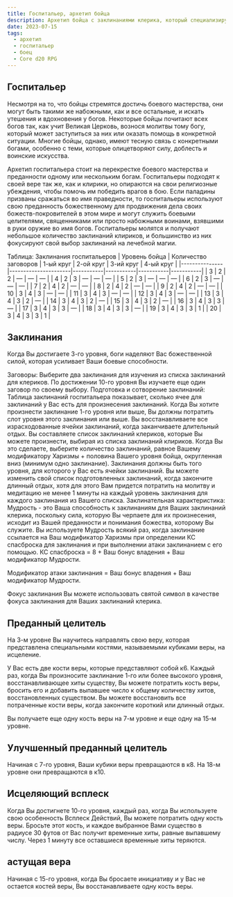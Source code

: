 ```yaml
---
title: Госпитальер, архетип бойца
description: Архетип бойца с заклинаниями клерика, который специализируется на лечении
date: 2023-07-15
tags:
  - архетип
  - госпитальер
  - боец
  - Core d20 RPG
---
```


##  Госпитальер

Несмотря на то, что бойцы стремятся достичь боевого мастерства, они могут быть такими же набожными, как и все остальные, и искать утешения и вдохновения у богов. Некоторые бойцы почитают всех богов так, как учит Великая Церковь, вознося молитвы тому богу, который может заступиться за них или оказать помощь в конкретной ситуации. Многие бойцы, однако, имеют тесную связь с конкретными богами, особенно с теми, которые олицетворяют силу, доблесть и воинские искусства.

Архетип госпитальера стоит на перекрестке боевого мастерства и преданности одному или нескольким богам. Госпитальеры подходят к своей вере так же, как и клирики, но опираются на свои религиозные убеждения, чтобы помочь им победить врагов в бою. Если паладины призваны сражаться во имя праведности, то госпитальеры используют свою преданность божественному для продвижения дела своих божеств-покровителей в этом мире и могут служить боевыми целителями, священниками или просто набожными воинами, взявшими в руки оружие во имя богов. Госпитальеры молятся и получают небольшое количество заклинаний клириков, и большинство из них фокусируют свой выбор заклинаний на лечебной магии.

Таблица: Заклинания госпитальеров
| Уровень бойца | Количество заговоров | 1-ый круг | 2-ой круг | 3-ий круг | 4-ый круг |
|---------------|----------------------|-----------|-----------|-----------|-----------|
| 3             | 2                    | 2         | —         | —         | —         |
| 4             | 2                    | 3         | —         | —         | —         |
| 5             | 2                    | 3         | —         | —         | —         |
| 6             | 2                    | 3         | —         | —         | —         |
| 7             | 2                    | 4         | 2         | —         | —         |
| 8             | 2                    | 4         | 2         | —         | —         |
| 9             | 2                    | 4         | 2         | —         | —         |
| 10            | 3                    | 4         | 3         | —         | —         |
| 11            | 3                    | 4         | 3         | —         | —         |
| 12            | 3                    | 4         | 3         | —         | —         |
| 13            | 3                    | 4         | 3         | 2         | —         |
| 14            | 3                    | 4         | 3         | 2         | —         |
| 15            | 3                    | 4         | 3         | 2         | —         |
| 16            | 3                    | 4         | 3         | 3         | —         |
| 17            | 3                    | 4         | 3         | 3         | —         |
| 18            | 3                    | 4         | 3         | 3         | —         |
| 19            | 3                    | 4         | 3         | 3         | 1         |
| 20            | 3                    | 4         | 3         | 3         | 1         |

## Заклинания
Когда Вы достигаете 3-го уровня, боги наделяют Вас божественной силой, которая усиливает Ваши боевые способности.

Заговоры: Выберите два заклинания для изучения из списка заклинаний для клериков. По достижении 10-го уровня Вы изучаете еще один заговор по своему выбору.
Подготовка и сотворение заклинаний: Таблица заклинаний госпитальера показывает, сколько ячее для заклинаний у Вас есть для произнесения заклинаний. Когда Вы хотите произнести заклинание 1-го уровня или выше, Вы должны потратить слот уровня этого заклинания или выше. Вы восстанавливаете все израсходованные ячейки заклинаний, когда заканчиваете длительный отдых. Вы составляете список заклинаний клериков, которые Вы можете произнести, выбирая из списка заклинаний клириков. Когда Вы это сделаете, выберите количество заклинаний, равное Вашему модификатору Харизмы + половина Вашего уровня бойца, округленная вниз (минимум одно заклинание). Заклинания должны быть того уровня, для которого у Вас есть ячейки заклинаний. Вы можете изменить свой список подготовленных заклинаний, когда закончите длинный отдых, хотя для этого Вам придется потратить на молитву и медитацию не менее 1 минуты на каждый уровень заклинания для каждого заклинания из Вашего списка.
Заклинательная характеристика: Мудрость - это Ваша способность к заклинаниям для Ваших заклинаний клерика, поскольку сила, которую Вы черпаете для их произнесения, исходит из Вашей преданности и понимания божества, которому Вы служите. Вы используете Мудрость всякий раз, когда заклинание ссылается на Ваш модификатор Харизмы при определении КС спасброска для заклинания и при выполнении атаки заклинанием с его помощью.
КС спасброска = 8 + Ваш бонус владения + Ваш модификатор Мудрости.

Модификатор атаки заклинания = Ваш бонус владения + Ваш модификатор Мудрости.

Фокус заклинания Вы можете использовать святой символ в качестве фокуса заклинания для Ваших заклинаний клерика.

## Преданный целитель
На 3-м уровне Вы научитесь направлять свою веру, которая представлена специальными костями, называемыми кубиками веры, на исцеление.

У Вас есть две кости веры, которые представляют собой к6. Каждый раз, когда Вы произносите заклинание 1-го или более высокого уровня, восстанавливающее хиты  существу, Вы можете потратить кость веры, бросить его и добавить выпавшее число к общему количеству хитов, восстановленных существом. Вы можете восстановить все потраченные кости веры, когда закончите короткий или длинный отдых.

Вы получаете еще одну кость веры на 7-м уровне и еще одну на 15-м уровне.

## Улучшенный преданный целитель
Начиная с 7-го уровня, Ваши кубики веры превращаются в к8. На 18-м уровне они превращаются в к10.

## Исцеляющий всплеск
Когда Вы достигнете 10-го уровня, каждый раз, когда Вы используете свою особенность Всплеск Действий, Вы можете потратить одну кость веры. Бросьте этот кость, и каждое выбранное Вами существо в радиусе 30 футов от Вас получит временные хиты, равные выпавшему числу. Через 1 минуту все оставшиеся временные хиты теряются.

## астущая вера
Начиная с 15-го уровня, когда Вы бросаете инициативу и у Вас не остается костей веры, Вы восстанавливаете одну кость веры.
